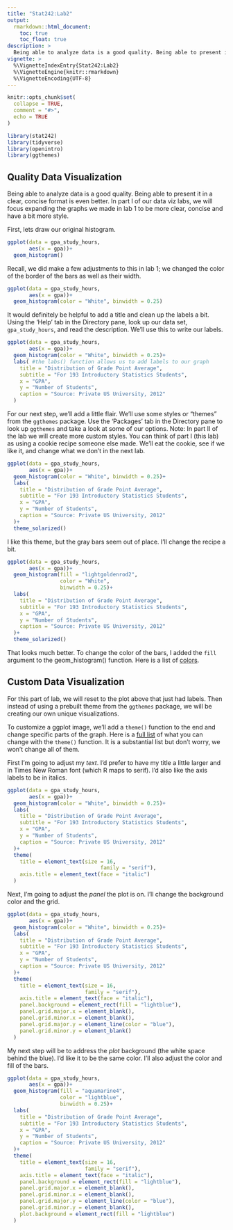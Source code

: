 ```yaml
---
title: "Stat242:Lab2"
output: 
  rmarkdown::html_document:
    toc: true
    toc_float: true
description: >
  Being able to analyze data is a good quality. Being able to present it in a clear, concise format is even better. First, we will focus expanding the graphs we made in lab 1 to be more clear, concise and have a bit more style. We'll finish learning how to create unique/custom styling.
vignette: >
  %\VignetteIndexEntry{Stat242:Lab2}
  %\VignetteEngine{knitr::rmarkdown}
  %\VignetteEncoding{UTF-8}
---
```


```r
knitr::opts_chunk$set(
  collapse = TRUE,
  comment = "#>",
  echo = TRUE
)
```

```r
library(stat242)
library(tidyverse)
library(openintro)
library(ggthemes) 
```

## Quality Data Visualization

Being able to analyze data is a good quality. Being able to present it in a clear, concise format is even better. In part I of our data viz labs, we will focus expanding the graphs we made in lab 1 to be more clear, concise and have a bit more style. 

First, lets draw our original histogram. 

```r
ggplot(data = gpa_study_hours, 
       aes(x = gpa))+
  geom_histogram()
```

Recall, we did make a few adjustments to this in lab 1; we changed the color of the border of the bars as well as their width. 

```r
ggplot(data = gpa_study_hours, 
       aes(x = gpa))+
  geom_histogram(color = "White", binwidth = 0.25)
```

It would definitely be helpful to add a title and clean up the labels a bit. Using the 'Help' tab in the Directory pane, look up our data set, `gpa_study_hours`, and read the description. We'll use this to write our labels. 

```r
ggplot(data = gpa_study_hours, 
       aes(x = gpa))+
  geom_histogram(color = "White", binwidth = 0.25)+
  labs( #the labs() function allows us to add labels to our graph
    title = "Distribution of Grade Point Average",
    subtitle = "For 193 Introductory Statistics Students",
    x = "GPA",
    y = "Number of Students",
    caption = "Source: Private US University, 2012"
  )
```

For our next step, we'll add a little flair. We'll use some styles or "themes" from the `ggthemes` package. Use the 'Packages' tab in the Directory pane to look up `ggthemes` and take a look at some of our options. Note: In part II of the lab we will create more custom styles. You can think of part I (this lab) as using a cookie recipe someone else made. We'll eat the cookie, see if we like it, and change what we don't in the next lab.

```r
ggplot(data = gpa_study_hours, 
       aes(x = gpa))+
  geom_histogram(color = "White", binwidth = 0.25)+
  labs(
    title = "Distribution of Grade Point Average",
    subtitle = "For 193 Introductory Statistics Students",
    x = "GPA",
    y = "Number of Students",
    caption = "Source: Private US University, 2012"
  )+
  theme_solarized()
```

I like this theme, but the gray bars seem out of place. I'll change the recipe a bit. 

```r
ggplot(data = gpa_study_hours, 
       aes(x = gpa))+
  geom_histogram(fill = "lightgoldenrod2",
                 color = "White", 
                 binwidth = 0.25)+
  labs(
    title = "Distribution of Grade Point Average",
    subtitle = "For 193 Introductory Statistics Students",
    x = "GPA",
    y = "Number of Students",
    caption = "Source: Private US University, 2012"
  )+
  theme_solarized()
```

That looks much better. To change the color of the bars, I added the `fill` argument to the geom_histogram() function. Here is a list of [colors](http://www.stat.columbia.edu/~tzheng/files/Rcolor.pdf).

## Custom Data Visualization

For this part of lab, we will reset to the plot above that just had labels. Then instead of using a prebuilt theme from the `ggthemes` package, we will be creating our own unique visualizations.  

To customize a ggplot image, we'll add a `theme()` function to the end and change specific parts of the graph. Here is a [full list](https://ggplot2.tidyverse.org/reference/theme.html) of what you can change with the `theme()` function. It is a substantial list but don't worry, we won't change all of them.

First I'm going to adjust my *text*. I'd prefer to have my title a little larger and in Times New Roman font (which R maps to serif). I'd also like the axis labels to be in italics.

```r
ggplot(data = gpa_study_hours, 
       aes(x = gpa))+
  geom_histogram(color = "White", binwidth = 0.25)+
  labs(
    title = "Distribution of Grade Point Average",
    subtitle = "For 193 Introductory Statistics Students",
    x = "GPA",
    y = "Number of Students",
    caption = "Source: Private US University, 2012"
  )+
  theme(
    title = element_text(size = 16,
                              family = "serif"),
    axis.title = element_text(face = "italic")
  )
```

Next, I'm going to adjust the *panel* the plot is on. I'll change the background color and the grid. 

```r
ggplot(data = gpa_study_hours, 
       aes(x = gpa))+
  geom_histogram(color = "White", binwidth = 0.25)+
  labs(
    title = "Distribution of Grade Point Average",
    subtitle = "For 193 Introductory Statistics Students",
    x = "GPA",
    y = "Number of Students",
    caption = "Source: Private US University, 2012"
  )+
  theme(
    title = element_text(size = 16,
                         family = "serif"),
    axis.title = element_text(face = "italic"),
    panel.background = element_rect(fill = "lightblue"), 
    panel.grid.major.x = element_blank(), 
    panel.grid.minor.x = element_blank(),
    panel.grid.major.y = element_line(color = "blue"), 
    panel.grid.minor.y = element_blank()
  )
```

My next step will be to address the *plot* background (the white space behind the blue). I'd like it to be the same color. I'll also adjust the color and fill of the bars. 

```r
ggplot(data = gpa_study_hours, 
       aes(x = gpa))+
  geom_histogram(fill = "aquamarine4",
                 color = "lightblue", 
                 binwidth = 0.25)+
  labs(
    title = "Distribution of Grade Point Average",
    subtitle = "For 193 Introductory Statistics Students",
    x = "GPA",
    y = "Number of Students",
    caption = "Source: Private US University, 2012"
  )+
  theme(
    title = element_text(size = 16,
                         family = "serif"),
    axis.title = element_text(face = "italic"),
    panel.background = element_rect(fill = "lightblue"), 
    panel.grid.major.x = element_blank(),
    panel.grid.minor.x = element_blank(),
    panel.grid.major.y = element_line(color = "blue"),
    panel.grid.minor.y = element_blank(),
    plot.background = element_rect(fill = "lightblue")
  )
```
